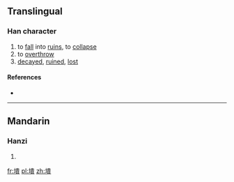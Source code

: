 ==Translingual==

===Han character===
{{Han char|rn=32|rad=土|as=12|sn=15|four=|canj=土中一金 (GLMC)|ids=⿰[[土]][[貴]]}}

# to [[fall]] into [[ruin]]s, to [[collapse]]
# to [[overthrow]]
# [[decayed]], [[ruined]], [[lost]]

====References====
* {{Han ref|kx=0238.360|dkj=05465|dj=0477.210|hdz=10486.240|uh=58A4|ud=22692}}

----

==Mandarin==

===Hanzi===
{{cmn-hanzi|pin=[[kuài]] ([[kuai4]]), [[tuí]] ([[tui2]])|wg=k'uai<sup>4</sup>, t'ui<sup>2</sup>}}

# {{defn|lang=cmn|sort=土12}}

[[fr:墤]]
[[pl:墤]]
[[zh:墤]]